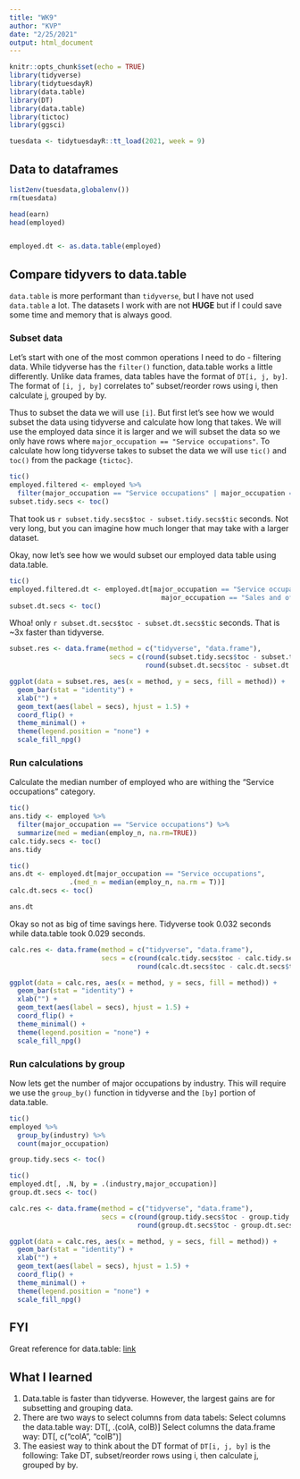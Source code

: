 ```yaml
---
title: "WK9"
author: "KVP"
date: "2/25/2021"
output: html_document
---
```


```r
knitr::opts_chunk$set(echo = TRUE)
library(tidyverse)
library(tidytuesdayR)
library(data.table)
library(DT)
library(data.table)
library(tictoc)
library(ggsci)

tuesdata <- tidytuesdayR::tt_load(2021, week = 9)

```

## Data to dataframes
```r
list2env(tuesdata,globalenv())
rm(tuesdata)

head(earn)
head(employed)


employed.dt <- as.data.table(employed)
```

## Compare tidyvers to data.table
`data.table` is more performant than `tidyverse`, but I have not used `data.table` a lot. The datasets I work with are not **HUGE** but if I could save some time and memory that is always good. 

### Subset data
Let's start with one of the most common operations I need to do - filtering data. While tidyverse has the `filter()` function, data.table works a little differently. Unlike data frames, data tables have the format of `DT[i, j, by]`. The format of `[i, j, by]` correlates to" subset/reorder rows using i, then calculate j, grouped by by.

Thus to subset the data we will use `[i]`. But first let's see how we would subset the data using tidyverse and calculate how long that takes. We will use the employed data since it is larger and we will subset the data so we only have rows where `major_occupation == "Service occupations"`. To calculate how long tidyverse takes to subset the data we will use `tic()` and `toc()` from the package `{tictoc}`.


```r
tic()
employed.filtered <- employed %>% 
  filter(major_occupation == "Service occupations" | major_occupation == "Sales and office occupations" )
subset.tidy.secs <- toc()

```
That took us `r subset.tidy.secs$toc - subset.tidy.secs$tic` seconds. Not very long, but you can imagine how much longer that may take with a larger dataset.

Okay, now let's see how we would subset our employed data table using data.table. 
```r

tic()
employed.filtered.dt <- employed.dt[major_occupation == "Service occupations" |
                                      major_occupation == "Sales and office occupations"]
subset.dt.secs <- toc()

```
Whoa! only `r subset.dt.secs$toc - subset.dt.secs$tic` seconds. That is ~3x faster than tidyverse.

```r
subset.res <- data.frame(method = c("tidyverse", "data.frame"), 
                         secs = c(round(subset.tidy.secs$toc - subset.tidy.secs$tic, digits = 3),
                                  round(subset.dt.secs$toc - subset.dt.secs$tic, digits = 3)))

ggplot(data = subset.res, aes(x = method, y = secs, fill = method)) + 
  geom_bar(stat = "identity") +
  xlab("") +
  geom_text(aes(label = secs), hjust = 1.5) +
  coord_flip() +
  theme_minimal() +
  theme(legend.position = "none") +
  scale_fill_npg() 

```


### Run calculations
Calculate the median number of employed who are withing the "Service occupations" category.
```r
tic()
ans.tidy <- employed %>%
  filter(major_occupation == "Service occupations") %>%
  summarize(med = median(employ_n, na.rm=TRUE))
calc.tidy.secs <- toc()
ans.tidy
```

```r
tic()
ans.dt <- employed.dt[major_occupation == "Service occupations",
               .(med_n = median(employ_n, na.rm = T))]
calc.dt.secs <- toc()

ans.dt
```
Okay so not as big of time savings here. Tidyverse took 0.032 seconds while data.table took 0.029 seconds.

```r
calc.res <- data.frame(method = c("tidyverse", "data.frame"), 
                       secs = c(round(calc.tidy.secs$toc - calc.tidy.secs$tic, digits = 3),
                                round(calc.dt.secs$toc - calc.dt.secs$tic, digits = 3)))

ggplot(data = calc.res, aes(x = method, y = secs, fill = method)) + 
  geom_bar(stat = "identity") +
  xlab("") +
  geom_text(aes(label = secs), hjust = 1.5) +
  coord_flip() +
  theme_minimal() +
  theme(legend.position = "none") +
  scale_fill_npg() 

```

### Run calculations by group
Now lets get the number of major occupations by industry. This will require we use the `group_by()` function in tidyverse and the `[by]` portion of data.table.

```r
tic()
employed %>%
  group_by(industry) %>%
  count(major_occupation)

group.tidy.secs <- toc()
```

```r
tic()
employed.dt[, .N, by = .(industry,major_occupation)]
group.dt.secs <- toc()
```

```r
calc.res <- data.frame(method = c("tidyverse", "data.frame"), 
                       secs = c(round(group.tidy.secs$toc - group.tidy.secs$tic, digits = 3),
                                round(group.dt.secs$toc - group.dt.secs$tic, digits =3)))

ggplot(data = calc.res, aes(x = method, y = secs, fill = method)) + 
  geom_bar(stat = "identity") +
  xlab("") +
  geom_text(aes(label = secs), hjust = 1.5) +
  coord_flip() +
  theme_minimal() +
  theme(legend.position = "none") +
  scale_fill_npg() 

```

## FYI
Great reference for data.table: [link](https://cran.r-project.org/web/packages/data.table/vignettes/datatable-intro.html)

## What I learned
1. Data.table is faster than tidyverse. However, the largest gains are for subsetting and grouping data.
2. There are two ways to select columns from data tabels: 
Select columns the data.table way: DT[, .(colA, colB)]
Select columns the data.frame way: DT[, c("colA", "colB")]
3. The easiest way to think about the DT format of `DT[i, j, by]` is the following: Take DT, subset/reorder rows using i, then calculate j, grouped by by.

<!-- ## Earnings by Sex -->
<!-- ```{r} -->
<!-- earning_df <- earn %>% -->
<!--   group_by(sex, year) %>% -->
<!--   summarise(mean = mean(median_weekly_earn)) -->


<!-- ggplot(data = earning_df, aes(x = year, y = mean, color = sex)) +  -->
<!--   geom_line() + -->
<!--   theme_minimal() + -->
<!--   ylab("Median Weekly Earnings") + -->
<!--   xlab("Year") + -->
<!--   scale_x_continuous(breaks = c(2010, 2015, 2020)) + -->
<!--   theme(legend.title = element_blank(), -->
<!--         legend.position = "bottom") -->
<!-- ``` -->

<!-- ## Earnings by race -->
<!-- ```{r} -->
<!-- earning_race_df <- earn %>% -->
<!--   group_by(race, year) %>% -->
<!--   summarise(mean = mean(median_weekly_earn)) -->

<!-- ggplot(data = earning_race_df, aes(x = year, y = mean, color = race)) +  -->
<!--   geom_line() + -->
<!--   theme_minimal() + -->
<!--   ylab("Median Weekly Earnings") + -->
<!--   xlab("Year") + -->
<!--   scale_x_continuous(breaks = c(2010, 2015, 2020)) + -->
<!--   theme(legend.title = element_blank(), -->
<!--         legend.position = "bottom") -->
<!-- ``` -->

<!-- ## Earnings by race and sex -->
<!-- ```{r} -->
<!-- earning_race_sex_df <- earn %>% -->
<!--   group_by(sex, race, year) %>% -->
<!--   summarise(mean = mean(median_weekly_earn)) -->

<!-- ggplot(data = earning_race_sex_df, aes(x = year, y = mean, color = sex)) +  -->
<!--   geom_line() + -->
<!--   facet_wrap(vars(race)) +  -->
<!--   theme_minimal() + -->
<!--   ylab("Median Weekly Earnings") + -->
<!--   xlab("Year") + -->
<!--   scale_x_continuous(breaks = c(2010, 2015, 2020)) + -->
<!--   theme(legend.title = element_blank(), -->
<!--         legend.position = "bottom") -->
<!-- ``` -->

<!-- ## Employment by race and sex -->
<!-- ```{r} -->
<!-- employed <- as.factor(employed$race_gender) -->
<!-- employment_race_sex_df <- employed %>% -->
<!--   group_by(year, race_gender) %>% -->
<!--   summarise(mean_industry_total = mean(industry_total), -->
<!--             mean_employ_n = mean(employ_n), -->
<!--             sum_industry_total = sum(industry_total), -->
<!--             sum_employ_n = sum(employ_n)) %>% -->
<!--   ungroup() -->
<!-- ``` -->






